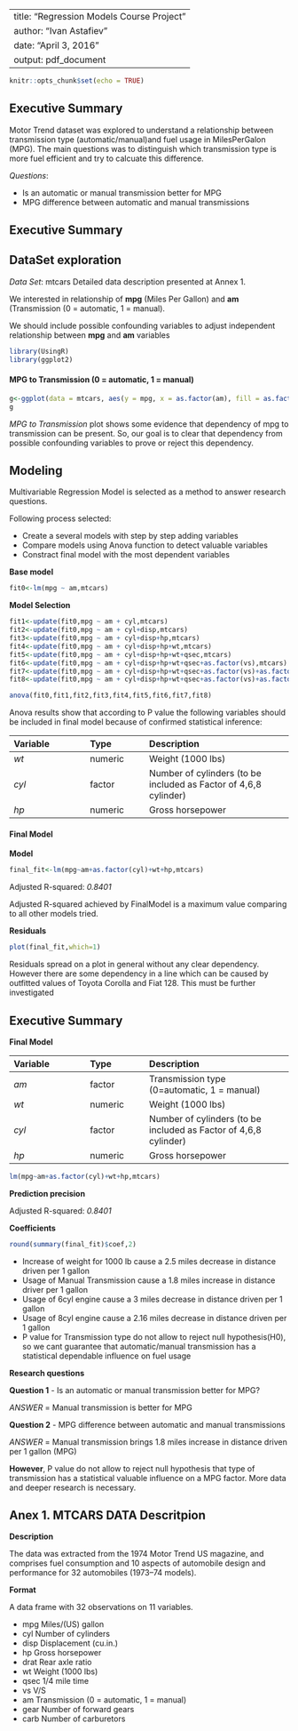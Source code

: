 
---
title: "Regression Models Course Project"
author: "Ivan Astafiev"
date: "April 3, 2016"
output: pdf_document
---

```r
knitr::opts_chunk$set(echo = TRUE)
```

## Executive Summary

Motor Trend dataset was explored to understand a relationship between transmission type (automatic/manual)and fuel usage in MilesPerGalon (MPG). The main questions was to distinguish which transmission type is more fuel efficient and try to calcuate this difference.
 
*Questions*:
 
- Is an automatic or manual transmission better for MPG
- MPG difference between automatic and manual transmissions

## Executive Summary




## DataSet exploration  

*Data Set*: mtcars
Detailed data description presented at Annex 1.

We interested in relationship of **mpg** (Miles Per Gallon) and **am** (Transmission (0 = automatic, 1 = manual). 

We should include possible confounding variables to adjust independent relationship between **mpg** and **am** variables 

```r
library(UsingR)
library(ggplot2)
```

#### MPG to Transmission (0 = automatic, 1 = manual) 
```r
g<-ggplot(data = mtcars, aes(y = mpg, x = as.factor(am), fill = as.factor(am)))+geom_violin(colour = "black", size = 2) + xlab("Transmission type") + ylab("MPG")
g
```

*MPG to Transmission* plot shows some evidence that dependency of mpg to transmission can be present. 
So, our goal is to clear that dependency from possible confounding variables to prove or reject this dependency.

## Modeling

Multivariable Regression Model is selected as a method to answer research questions.

Following process selected:

 - Create a several models with step by step adding variables
 - Compare models using Anova function to detect valuable variables
 - Constract final model with the most dependent variables
 
**Base model**
```r
fit0<-lm(mpg ~ am,mtcars)
```
 
**Model Selection** 
```r
fit1<-update(fit0,mpg ~ am + cyl,mtcars)
fit2<-update(fit0,mpg ~ am + cyl+disp,mtcars)
fit3<-update(fit0,mpg ~ am + cyl+disp+hp,mtcars)
fit4<-update(fit0,mpg ~ am + cyl+disp+hp+wt,mtcars)
fit5<-update(fit0,mpg ~ am + cyl+disp+hp+wt+qsec,mtcars)
fit6<-update(fit0,mpg ~ am + cyl+disp+hp+wt+qsec+as.factor(vs),mtcars)
fit7<-update(fit0,mpg ~ am + cyl+disp+hp+wt+qsec+as.factor(vs)+as.factor(gear),mtcars)
fit8<-update(fit0,mpg ~ am + cyl+disp+hp+wt+qsec+as.factor(vs)+as.factor(gear)+as.factor(carb),mtcars)

anova(fit0,fit1,fit2,fit3,fit4,fit5,fit6,fit7,fit8)
```

Anova results show that according to P value the following variables should be included in final model because of confirmed statistical inference: 


| Variable | Type   | Description       |
|:---------|:-------|:------------------|
|*wt*      |numeric | Weight (1000 lbs) |
|*cyl*     |factor  | Number of cylinders (to be included as Factor of 4,6,8 cylinder) |
|*hp*|numeric |Gross horsepower |

 
#### Final Model

**Model**
```r
final_fit<-lm(mpg~am+as.factor(cyl)+wt+hp,mtcars)
```

Adjusted R-squared:  *0.8401*

Adjusted R-squared achieved by FinalModel is a maximum value comparing to all other models tried. 

**Residuals**

```r
plot(final_fit,which=1)
```

Residuals spread on a plot in general without any clear dependency. However there are some dependency in a line which can be caused by outfitted values of Toyota Corolla and Fiat 128. This must be further investigated


## Executive Summary

**Final Model**

| Variable | Type   | Description       |
|:---------|:-------|:------------------|
|*am*      |factor | Transmission type (0=automatic, 1 = manual) |
|*wt*      |numeric | Weight (1000 lbs) |
|*cyl*     |factor  | Number of cylinders (to be included as Factor of 4,6,8 cylinder) |
|*hp*|numeric |Gross horsepower |

```r
lm(mpg~am+as.factor(cyl)+wt+hp,mtcars)
```

**Prediction precision**

Adjusted R-squared:  *0.8401*

**Coefficients**
```r
round(summary(final_fit)$coef,2)
```

- Increase of weight for 1000 lb cause a 2.5 miles decrease in distance driven per 1 gallon
- Usage of Manual Transmission cause a 1.8 miles increase in distance driver per 1 gallon
- Usage of 6cyl engine cause a 3 miles decrease in distance driven per 1 gallon 
- Usage of 8cyl engine cause a 2.16 miles decrease in distance driven per 1 gallon 
- P value for Transmission type do not allow to reject null hypothesis(H0), so we cant guarantee that automatic/manual transmission has a statistical dependable influence on fuel usage

**Research questions**

**Question 1**
- Is an automatic or manual transmission better for MPG?

*ANSWER* = Manual transmission is better for MPG

**Question 2**
- MPG difference between automatic and manual transmissions

*ANSWER* = Manual transmission brings 1.8 miles increase in distance driven per 1 gallon (MPG)

**However**, P value do not allow to reject null hypothesis that type of transmission has a statistical valuable influence on a MPG factor. More data and deeper research is necessary.   


## Anex 1. MTCARS DATA Descritpion


**Description**

The data was extracted from the 1974 Motor Trend US magazine, and comprises fuel consumption and 10 aspects of automobile design and performance for 32 automobiles (1973–74 models).

**Format**

A data frame with 32 observations on 11 variables.

-	mpg	Miles/(US) gallon
-	cyl	Number of cylinders
-	disp	Displacement (cu.in.)
-	hp	Gross horsepower
-	drat	Rear axle ratio
-	wt	Weight (1000 lbs)
-	qsec	1/4 mile time
- vs	V/S
-	am	Transmission (0 = automatic, 1 = manual)
-	gear	Number of forward gears
-	carb	Number of carburetors


